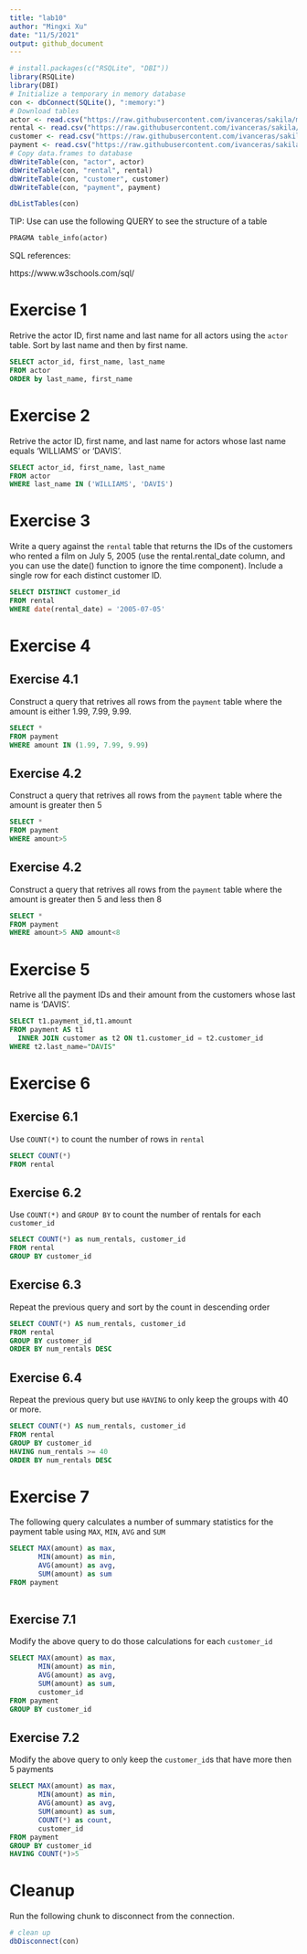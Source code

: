 ```yaml
---
title: "lab10"
author: "Mingxi Xu"
date: "11/5/2021"
output: github_document
---
```



```r
# install.packages(c("RSQLite", "DBI"))
library(RSQLite)
library(DBI)
# Initialize a temporary in memory database
con <- dbConnect(SQLite(), ":memory:")
# Download tables
actor <- read.csv("https://raw.githubusercontent.com/ivanceras/sakila/master/csv-sakila-db/actor.csv")
rental <- read.csv("https://raw.githubusercontent.com/ivanceras/sakila/master/csv-sakila-db/rental.csv")
customer <- read.csv("https://raw.githubusercontent.com/ivanceras/sakila/master/csv-sakila-db/customer.csv")
payment <- read.csv("https://raw.githubusercontent.com/ivanceras/sakila/master/csv-sakila-db/payment_p2007_01.csv")
# Copy data.frames to database
dbWriteTable(con, "actor", actor)
dbWriteTable(con, "rental", rental)
dbWriteTable(con, "customer", customer)
dbWriteTable(con, "payment", payment)
```

```r
dbListTables(con)
```

TIP: Use can use the following QUERY to see the structure of a table

```sql
PRAGMA table_info(actor)
```

SQL references:

https://www.w3schools.com/sql/

# Exercise 1

Retrive the actor ID, first name and last name for all actors using the `actor` table. Sort by last name and then by first name.

```sql
SELECT actor_id, first_name, last_name
FROM actor
ORDER by last_name, first_name
```

# Exercise 2

Retrive the actor ID, first name, and last name for actors whose last name equals 'WILLIAMS' or 'DAVIS'.

```sql
SELECT actor_id, first_name, last_name
FROM actor
WHERE last_name IN ('WILLIAMS', 'DAVIS')
```

# Exercise 3

Write a query against the `rental` table that returns the IDs of the customers who rented a film on July 5, 2005 (use the rental.rental_date column, and you can use the date() function to ignore the time component). Include a single row for each distinct customer ID. 

```sql
SELECT DISTINCT customer_id 
FROM rental
WHERE date(rental_date) = '2005-07-05'
```
# Exercise 4

## Exercise 4.1

Construct a query that retrives all rows from the `payment` table where the amount is either 1.99, 7.99, 9.99.

```sql
SELECT *
FROM payment
WHERE amount IN (1.99, 7.99, 9.99)
```

## Exercise 4.2

Construct a query that retrives all rows from the `payment` table where the amount is greater then 5

```sql
SELECT *
FROM payment
WHERE amount>5
```

## Exercise 4.2

Construct a query that retrives all rows from the `payment` table where the amount is greater then 5 and less then 8

```sql
SELECT *
FROM payment
WHERE amount>5 AND amount<8
```
# Exercise 5

Retrive all the payment IDs and their amount from the customers whose last name is 'DAVIS'.

```sql
SELECT t1.payment_id,t1.amount
FROM payment AS t1
  INNER JOIN customer as t2 ON t1.customer_id = t2.customer_id
WHERE t2.last_name="DAVIS"

```

# Exercise 6

## Exercise 6.1

Use `COUNT(*)` to count the number of rows in `rental`

```sql
SELECT COUNT(*) 
FROM rental
```

## Exercise 6.2

Use `COUNT(*)` and `GROUP BY` to count the number of rentals for each `customer_id`

```sql
SELECT COUNT(*) as num_rentals, customer_id
FROM rental
GROUP BY customer_id
```
## Exercise 6.3

Repeat the previous query and sort by the count in descending order

```sql
SELECT COUNT(*) AS num_rentals, customer_id
FROM rental
GROUP BY customer_id
ORDER BY num_rentals DESC
```

## Exercise 6.4

Repeat the previous query but use `HAVING` to only keep the groups with 40 or more.

```sql
SELECT COUNT(*) AS num_rentals, customer_id
FROM rental
GROUP BY customer_id
HAVING num_rentals >= 40
ORDER BY num_rentals DESC

```

# Exercise 7

The following query calculates a number of summary statistics for the payment table using `MAX`, `MIN`, `AVG` and `SUM`

```sql
SELECT MAX(amount) as max,
       MIN(amount) as min,
       AVG(amount) as avg,
       SUM(amount) as sum
FROM payment
       
```

## Exercise 7.1

Modify the above query to do those calculations for each `customer_id`

```sql
SELECT MAX(amount) as max,
       MIN(amount) as min,
       AVG(amount) as avg,
       SUM(amount) as sum,
       customer_id
FROM payment
GROUP BY customer_id
```
## Exercise 7.2

Modify the above query to only keep the `customer_id`s that have more then 5 payments

```sql
SELECT MAX(amount) as max,
       MIN(amount) as min,
       AVG(amount) as avg,
       SUM(amount) as sum,
       COUNT(*) as count,
       customer_id
FROM payment
GROUP BY customer_id
HAVING COUNT(*)>5
```
# Cleanup

Run the following chunk to disconnect from the connection.

```r
# clean up
dbDisconnect(con)
```